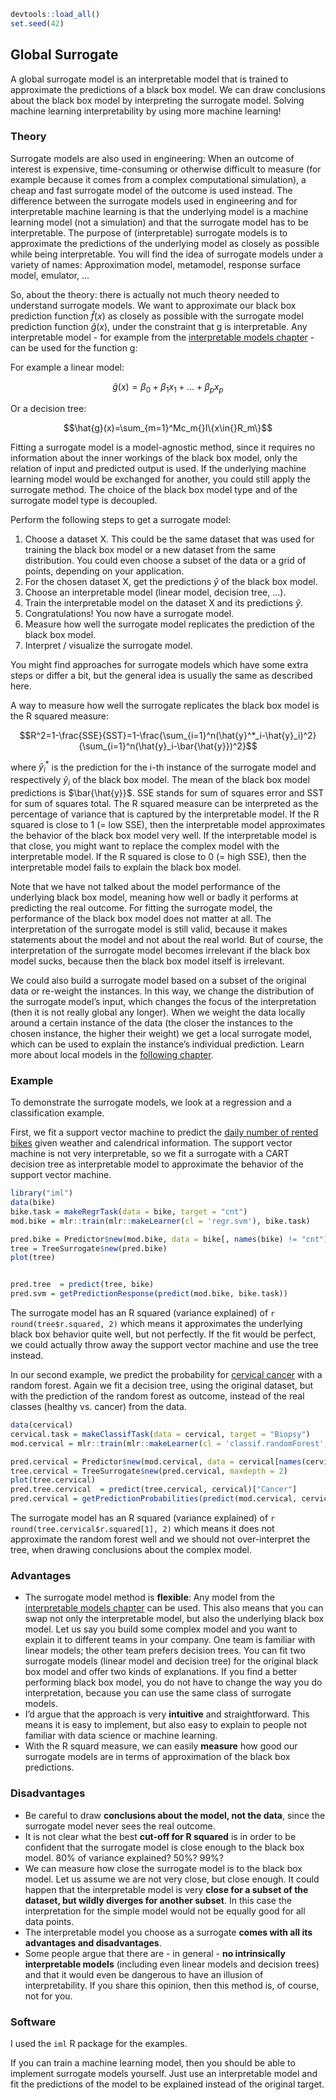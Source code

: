 ```r
devtools::load_all()
set.seed(42)
```

## Global Surrogate  {#global}

A global surrogate model is an interpretable model that is trained to approximate the predictions of a black box model. We can draw conclusions about the black box model by interpreting the surrogate model. Solving machine learning interpretability by using more machine learning!


### Theory

<!-- origins -->
Surrogate models are also used in engineering:
When an outcome of interest is expensive, time-consuming or otherwise difficult to measure (for example because it comes from a complex computational simulation), a cheap and fast surrogate model of the outcome is used instead. 
The difference between the surrogate models used in engineering and for interpretable machine learning is that the underlying model is a machine learning model (not a simulation) and that the surrogate model has to be interpretable. 
The purpose of (interpretable) surrogate models is to approximate the predictions of the underlying model as closely as possible while being interpretable.
You will find the idea of surrogate models under a variety of names:
Approximation model, metamodel, response surface model, emulator, ...

So, about the theory:  there is actually not much theory needed to understand surrogate models. 
We want to approximate our black box prediction function $\hat{f}(x)$ as closely as possible with the surrogate model prediction function $\hat{g}(x)$, under the constraint that g is interpretable.
Any interpretable model - for example from the [interpretable models chapter](#simple) - can be used for the function g:

For example a linear model:

$$\hat{g}(x)=\beta_0+\beta_1{}x_1{}+\ldots+\beta_p{}x_p$$

Or a decision tree:

$$\hat{g}(x)=\sum_{m=1}^Mc_m{}I\{x\in{}R_m\}$$

Fitting a surrogate model is a model-agnostic method, since it requires no information about the inner workings of the black box model, only the relation of input and predicted output is used. 
If the underlying machine learning model would be exchanged for another, you could still apply the surrogate method.
The choice of the black box model type and of the surrogate model type is decoupled.


Perform the following steps to get a surrogate model:

1. Choose a dataset X. 
This could be the same dataset that was used for training the black box model or a new dataset from the same distribution.
You could even choose a subset of the data or a grid of points, depending on your application. 
1. For the chosen dataset X, get the predictions $\hat{y}$ of the black box model.
1. Choose an interpretable model (linear model, decision tree, ...).
1. Train the interpretable model on the dataset X and its predictions $\hat{y}$.
1. Congratulations! You now have a surrogate model.
1. Measure how well the surrogate model replicates the prediction of the black box model.
1. Interpret / visualize the surrogate model.

You might find approaches for surrogate models which have some extra steps or differ a bit, but the general idea is usually the same as described here.

<!-- measure fit -->
A way to measure how well the surrogate replicates the black box model is the R squared measure: 

$$R^2=1-\frac{SSE}{SST}=1-\frac{\sum_{i=1}^n(\hat{y}^*_i-\hat{y}_i)^2}{\sum_{i=1}^n(\hat{y}_i-\bar{\hat{y}})^2}$$

where $\hat{y}^*_i$ is the prediction for the i-th instance of the surrogate model and respectively $\hat{y}_i$ of the black box model.
The mean of the black box model predictions is $\bar{\hat{y}}$.
SSE stands for sum of squares error and SST for sum of squares total. 
The R squared measure can be interpreted as the percentage of variance that is captured by the interpretable model. 
If the R squared is close to 1 (= low SSE), then the interpretable model approximates the behavior of the black box model very well. 
If the interpretable model is that close, you might want to replace the complex model with the interpretable model.
If the R squared is close to 0 (= high SSE), then the interpretable model fails to explain the black box model.

Note that we have not talked about the model performance of the underlying black box model, meaning how well or badly it performs at predicting the real outcome. 
For fitting the surrogate model, the performance of the black box model does not matter at all. 
The interpretation of the surrogate model is still valid, because it makes statements about the model and not about the real world.
But of course, the interpretation of the surrogate model becomes irrelevant if the black box model sucks, because then the black box model itself is irrelevant.



<!-- More ideas-->
We could also build a surrogate model based on a subset of the original data or re-weight the instances.
In this way, we change the distribution of the surrogate model's input, which changes the focus of the interpretation (then it is not really global any longer).
When we weight the data locally around a certain instance of the data (the closer the instances to the chosen instance, the higher their weight) we get a local surrogate model, which can be used to explain the instance's individual prediction.
Learn more about local models in the [following chapter](#lime).


### Example
To demonstrate the surrogate models, we look at a regression and a classification example.

First, we fit a support vector machine to predict the [daily number of rented bikes](#bike-data) given weather and calendrical information.
The support vector machine is not very interpretable, so we fit a surrogate with a CART decision tree as interpretable model to approximate the behavior of the support vector machine.

```r
library("iml")
data(bike)
bike.task = makeRegrTask(data = bike, target = "cnt")
mod.bike = mlr::train(mlr::makeLearner(cl = 'regr.svm'), bike.task)

pred.bike = Predictor$new(mod.bike, data = bike[, names(bike) != "cnt"])
tree = TreeSurrogate$new(pred.bike) 
plot(tree)


pred.tree  = predict(tree, bike)
pred.svm = getPredictionResponse(predict(mod.bike, bike.task))
```

The surrogate model has an R squared (variance explained) of `r round(tree$r.squared, 2)` which means it approximates the underlying black box behavior quite well, but not perfectly.
If the fit would be perfect, we could actually throw away the support vector machine and use the tree instead.

In our second example, we predict the probability for [cervical cancer](#cervical) with a random forest.
Again we fit a decision tree, using the original dataset, but with the prediction of the random forest as outcome, instead of the real classes (healthy vs. cancer) from the data.

```r
data(cervical)
cervical.task = makeClassifTask(data = cervical, target = "Biopsy")
mod.cervical = mlr::train(mlr::makeLearner(cl = 'classif.randomForest', predict.type = "prob"), cervical.task)

pred.cervical = Predictor$new(mod.cervical, data = cervical[names(cervical) != "Biopsy"], type = "prob")
tree.cervical = TreeSurrogate$new(pred.cervical, maxdepth = 2) 
plot(tree.cervical)
pred.tree.cervical  = predict(tree.cervical, cervical)["Cancer"]
pred.cervical = getPredictionProbabilities(predict(mod.cervical, cervical.task))
```

The surrogate model has an R squared (variance explained) of `r round(tree.cervical$r.squared[1], 2)` which means it does not approximate the  random forest well and we should not over-interpret the tree, when drawing conclusions about the complex model.

### Advantages 
- The surrogate model method is **flexible**: Any model from the [interpretable models chapter](#simple) can be used.
This also means that you can swap not only the interpretable model, but also the underlying black box model.
Let us say you build some complex model and you want to explain it to different teams in your company.
One team is familiar with linear models; the other team prefers decision trees.
You can fit two surrogate models (linear model and decision tree) for the original black box model and offer two kinds of explanations.
If you find a better performing black box model, you do not have to change the way you do interpretation, because you can use the same class of surrogate models.
- I'd argue that the approach is very **intuitive** and straightforward.
This means it is easy to implement, but also easy to explain to people not familiar with data science or machine learning.
- With the R squard measure, we can easily **measure** how good our surrogate models are in terms of approximation of the black box predictions. 

### Disadvantages
- Be careful to draw **conclusions about the model, not the data**, since the surrogate model never sees the real outcome.
- It is not clear what the best **cut-off for R squared** is in order to be confident that the surrogate model is close enough to the black box model.
80% of variance explained? 50%? 99%?
- We can measure how close the surrogate model is to the black box model. 
Let us assume we are not very close, but close enough. 
It could happen that the interpretable model is very **close for a subset of the dataset, but wildly diverges for another subset**. 
In this case the interpretation for the simple model would not be equally good for all data points.
- The interpretable model you choose as a surrogate **comes with all its advantages and disadvantages**. 
- Some people argue that there are - in general - **no intrinsically interpretable models** (including even linear models and decision trees) and that it would even be dangerous to have an illusion of interpretability. 
If you share this opinion, then this method is, of course, not for you.

### Software

I used the `iml` R package for the examples.

If you can train a machine learning model, then you should be able to implement surrogate models yourself.
Just use an interpretable model and fit the predictions of the model to be explained instead of the original target.

